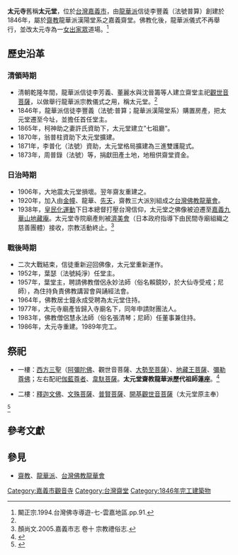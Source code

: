 {{東亞廟宇
|name =太元寺
|location = {{ROC-TW}}<br/>[[嘉義市|嘉義市]]東區成仁街207巷3號
|god = 釋迦牟尼佛、阿彌陀佛、觀世音菩薩
|section = [[齋教|齋教]][[龍華派|龍華派]]漢陽堂系
|open_year = 1846年（清朝道光二十六年）
}}
'''太元寺'''舊稱'''太元堂'''，位於[[台灣|台灣]][[嘉義市|嘉義市]]，由[[龍華派|龍華派]]信徒李豐義（法號普算）創建於1846年，屬於[[齋教|齋教]]龍華派漢陽堂系之嘉義齋堂。佛教化後，龍華派儀式不再舉行，並改太元寺為一[[比丘尼|女出家眾]]道場。<ref name="#1">闞正宗.1994.台灣佛寺導遊-七-雲嘉地區.pp.91. </ref>

==歷史沿革==
===清領時期===
*清朝乾隆年間，龍華派信徒李芳義、董麗水與沈晉籌等人建立齋堂主祀[[觀世音菩薩|觀世音菩薩]]，以做舉行龍華派宗教儀式之用，稱太元堂。<ref name="#1"/>
*1846年，龍華派信徒李豐義（法號:普算；龍華派漢陽堂系）購置房產，把太元堂遷至今址，並擔任首任堂主。
*1865年，柯神助之妻許氏資助下，太元堂建立”七祖廳”。
*1870年，翁普柱資助下太元堂擴建。
*1871年，李普化（法號）資助，太元堂格局擴建為三進雙護龍式。
*1873年，周普錄（法號）等，捐獻田產土地，地租供齋堂資金。
===日治時期===
*1906年，大地震太元堂損壞。翌年齋友重建之。
*1920年，加入由[[金幢教|金幢]]、龍華、[[先天道|先天]]，齋教三大派別組成之[[台灣佛教龍華會|台灣佛教龍華會]]。
*1938年，[[皇民化運動|皇民化運動]]下日本總督打壓台灣信仰，太元堂之佛像被迫遷至[[嘉義九華山地藏庵|嘉義九華山地藏庵]]。太元堂寺院廟產則被[[濟美會|濟美會]]（日本政府指導下由民間寺廟組織之慈善團體）接收，宗教活動終止。<ref>顏尚文.2005.嘉義市志 卷十 宗教禮俗志. </ref>
===戰後時期===
*二次大戰結束，信徒重新迎回佛像，太元堂重新運作。
*1952年，葉瑟（法號純淨）任堂主。
*1957年，葉堂主，聘請佛教僧侶永妙法師（俗名賴鏡妙，於大仙寺受戒；尼師），為住持負責佛教講習會與誦經法會。
*1964年，佛教居士鐘永成受聘為太元堂住持。
*1977年，太元寺廟產皆歸入寺廟名下，同年申請財團法人。
*1983年，佛教僧侶慧永法師（俗名張清琴；尼師）任董事兼住持。
*1986年，太元寺重建。1989年完工。

==祭祀==
*一樓：[[西方三聖|西方三聖]]（[[阿彌陀佛|阿彌陀佛]]、觀世音菩薩、[[大勢至菩薩|大勢至菩薩]]）、[[地藏王菩薩|地藏王菩薩]]、[[彌勒尊佛|彌勒尊佛]]；左右配祀[[伽藍神|伽藍尊者]]、[[韋馱菩薩|韋馱菩薩]]。'''太元堂齋教龍華派歷代祖師蓮座'''。<ref>{{Cite web |url=http://buddhistinformatics.ddbc.edu.tw/taiwanbudgis/searchRes.php?id=600B20 |title=存档副本 |access-date=2016-07-22 |archive-url=https://web.archive.org/web/20170801233343/http://buddhistinformatics.ddbc.edu.tw/taiwanbudgis/searchRes.php?id=600B20 |archive-date=2017-08-01 |dead-url=yes }}</ref>

*二樓：[[釋迦文佛|釋迦文佛]]、[[文殊菩薩|文殊菩薩]]、[[普賢菩薩|普賢菩薩]]、[[觀世音菩薩|開基觀世音菩薩]]（太元堂原主奉）
<ref>{{Cite web |url=http://crgis.rchss.sinica.edu.tw/temples/ChiayiCity/east/2001010-TYS |title=存档副本 |accessdate=2016-07-22 |archive-date=2018-09-07 |archive-url=https://web.archive.org/web/20180907131923/http://crgis.rchss.sinica.edu.tw/temples/ChiayiCity/east/2001010-TYS |dead-url=no }}</ref>

==參考文獻==
<references />
==參見==
*[[齋教|齋教]]、[[龍華派|龍華派]]、[[台灣佛教龍華會|台灣佛教龍華會]]

[[Category:嘉義市觀音寺|Category:嘉義市觀音寺]]
[[Category:台灣齋堂|Category:台灣齋堂]]
[[Category:1846年完工建築物|Category:1846年完工建築物]]